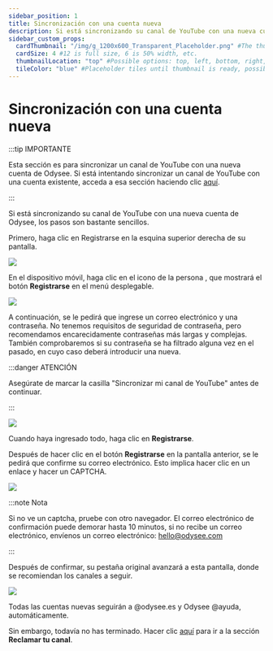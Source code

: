 ---
sidebar_position: 1
title: Sincronización con una cuenta nueva
description: Si está sincronizando su canal de YouTube con una nueva cuenta de Odysee, los pasos son bastante sencillos.
sidebar_custom_props:
  cardThumbnail: "/img/g_1200x600_Transparent_Placeholder.png" #The thumbnail on the category card.
  cardSize: 4 #12 is full size, 6 is 50% width, etc.
  thumbnailLocation: "top" #Possible options: top, left, bottom, right, none
  tileColor: "blue" #Placeholder tiles until thumbnail is ready, possible options: blue, cream, darkpurple, lightpurple, mauve, orange, pink, none
---

# Sincronización con una cuenta nueva

:::tip IMPORTANTE

Esta sección es para sincronizar un canal de YouTube con una nueva cuenta de Odysee. Si está intentando sincronizar un canal de YouTube con una cuenta existente, acceda a esa sección haciendo clic [aquí](/es/category-syncprogram/category-walkthrough/existingaccounts).

:::

Si está sincronizando su canal de YouTube con una nueva cuenta de Odysee, los pasos son bastante sencillos.

Primero, haga clic en <PrimaryOdyseeButton url="https://odysee.com/$/signup">Registrarse</PrimaryOdyseeButton> en la esquina superior derecha de su pantalla.

![](/img/es/image_31.png)

En el dispositivo móvil, haga clic en el icono de la persona <OdyseeButtonRound ><OdyseeIcon type="person"/></OdyseeButtonRound>, que mostrará el botón **Registrarse** en el menú desplegable.

![](/img/es/image_32.png)

A continuación, se le pedirá que ingrese un correo electrónico y una contraseña. No tenemos requisitos de seguridad de contraseña, pero recomendamos encarecidamente contraseñas más largas y complejas. También comprobaremos si su contraseña se ha filtrado alguna vez en el pasado, en cuyo caso deberá introducir una nueva.

:::danger ATENCIÓN

Asegúrate de marcar la casilla "Sincronizar mi canal de YouTube" antes de continuar.

:::

![](/img/es/image_33.png)

Cuando haya ingresado todo, haga clic en **Registrarse**.

Después de hacer clic en el botón **Registrarse** en la pantalla anterior, se le pedirá que confirme su correo electrónico. Esto implica hacer clic en un enlace y hacer un CAPTCHA.

![](/img/es/image_34.png)

:::note Nota

Si no ve un captcha, pruebe con otro navegador. El correo electrónico de confirmación puede demorar hasta 10 minutos, si no recibe un correo electrónico, envíenos un correo electrónico: hello@odysee.com

:::

Después de confirmar, su pestaña original avanzará a esta pantalla, donde se recomiendan los canales a seguir.

![](/img/es/image_35.png)

Todas las cuentas nuevas seguirán a @odysee.es y Odysee @ayuda, automáticamente.

Sin embargo, todavía no has terminado. Hacer clic [aquí](/es/category-syncprogram/category-walkthrough/claimingyourchannel) para ir a la sección **Reclamar tu canal**.